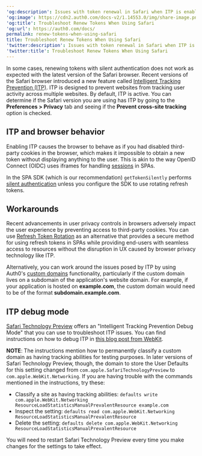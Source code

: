 ---
'og:description': Issues with token renewal in Safari when ITP is enabled.
'og:image': https://cdn2.auth0.com/docs-v2/1.14553.0/img/share-image.png
'og:title': Troubleshoot Renew Tokens When Using Safari
'og:url': https://auth0.com/docs/
permalink: renew-tokens-when-using-safari
title: Troubleshoot Renew Tokens When Using Safari
'twitter:description': Issues with token renewal in Safari when ITP is enabled.
'twitter:title': Troubleshoot Renew Tokens When Using Safari
---
In some cases, renewing tokens with silent authentication does not work as expected with the latest version of the Safari browser. Recent versions of the Safari browser introduced a new feature called [Intelligent Tracking Prevention (ITP)](https://webkit.org/blog/category/privacy/). ITP is designed to prevent websites from tracking user activity across multiple websites. By default, ITP is active. You can determine if the Safari version you are using has ITP by going to the **Preferences > Privacy** tab and seeing if the **Prevent cross-site tracking** option is checked.

## ITP and browser behavior

Enabling ITP causes the browser to behave as if you had disabled third-party cookies in the browser, which makes it impossible to obtain a new token without displaying anything to the user. This is akin to the way <Tooltip tip="OpenID: Open standard for authentication that allows applications to verify users' identities without collecting and storing login information." cta="View Glossary" href="/docs/glossary?term=OpenID">OpenID</Tooltip> Connect (OIDC) uses iframes for handling [sessions](/docs/manage-users/sessions) in SPAs.

In the SPA SDK (which is our recommendation) `getTokenSilently` performs [silent authentication](/docs/authenticate/login/configure-silent-authentication) unless you configure the SDK to use rotating <Tooltip tip="Refresh Token: Token used to obtain a renewed Access Token without forcing users to log in again." cta="View Glossary" href="/docs/glossary?term=refresh+tokens">refresh tokens</Tooltip>.

## Workarounds

Recent advancements in user privacy controls in browsers adversely impact the user experience by preventing access to third-party cookies. You can use [Refresh Token Rotation](/docs/secure/tokens/refresh-tokens/refresh-token-rotation) as an alternative that provides a secure method for using refresh tokens in SPAs while providing end-users with seamless access to resources without the disruption in UX caused by browser privacy technology like ITP.

Alternatively, you can work around the issues posed by ITP by using Auth0's [custom domains](/docs/customize/custom-domains) functionality, particularly if the <Tooltip tip="Custom Domain: Third-party domain with a specialized, or vanity, name." cta="View Glossary" href="/docs/glossary?term=custom+domain">custom domain</Tooltip> lives on a subdomain of the application's website domain. For example, if your application is hosted on **example.com**, the custom domain would need to be of the format **subdomain.example.com**.

## ITP debug mode

[Safari Technology Preview](https://developer.apple.com/safari/technology-preview/) offers an "Intelligent Tracking Prevention Debug Mode" that you can use to troubleshoot ITP issues. You can find instructions on how to debug ITP in [this blog post from WebKit](https://webkit.org/blog/8387/itp-debug-mode-in-safari-technology-preview-62/).

**NOTE**: The instructions mention how to permanently classify a custom domain as having tracking abilities for testing purposes. In later versions of Safari Technology Preview, though, the domain to store the User Defaults for this setting changed from `com.apple.SafariTechnologyPreview` to `com.apple.WebKit.Networking`. If you are having trouble with the commands mentioned in the instructions, try these:

* Classify a site as having tracking abilities:
  `defaults write com.apple.WebKit.Networking ResourceLoadStatisticsManualPrevalentResource example.com`
* Inspect the setting:
  `defaults read com.apple.WebKit.Networking ResourceLoadStatisticsManualPrevalentResource`
* Delete the setting:
  `defaults delete com.apple.WebKit.Networking ResourceLoadStatisticsManualPrevalentResource`

You will need to restart Safari Technology Preview every time you make changes for the settings to take effect.